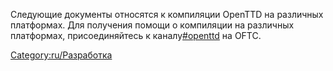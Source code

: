 
[[Category:ru/Разработка]]

Следующие документы относятся к компиляции OpenTTD на различных платформах. Для получения помощи о компиляции на различных платформах, присоединяйтесь к каналу[irc://irc.oftc.net/openttd.compile #openttd] на OFTC.